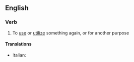 ==English==

===Verb===
{{en-verb|reutiliz|ing}}

# To [[use]] or [[utilize]] something again, or for another purpose

====Translations====
{{trans-top|reutilize}}
*Italian: {{t|it|riutilizzare}}
{{trans-mid}}

{{trans-bottom}}